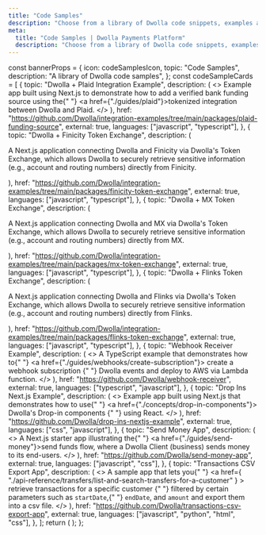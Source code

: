 ```yaml
---
title: "Code Samples"
description: "Choose from a library of Dwolla code snippets, examples and apps to learn how to implement certain functions and help accelerate your integration with the Dwolla platform."
meta:
  title: "Code Samples | Dwolla Payments Platform"
  description: "Choose from a library of Dwolla code snippets, examples and apps to learn how to implement certain functions and help accelerate your integration with the Dwolla platform."
---
```



  const bannerProps = {
    icon: codeSamplesIcon,
    topic: "Code Samples",
    description: "A library of Dwolla code samples",
  };
  const codeSampleCards = [
    {
      topic: "Dwolla + Plaid Integration Example",
      description: (
        <>
          Example app built using Next.js to demonstrate how to add a verified
          bank funding source using the{" "}
          <a href={"./guides/plaid"}>tokenized integration</a> between Dwolla
          and Plaid.
        </>
      ),
      href: "https://github.com/Dwolla/integration-examples/tree/main/packages/plaid-funding-source",
      external: true,
      languages: ["javascript", "typescript"],
    },
    {
      topic: "Dwolla + Finicity Token Exchange",
      description: (
        <p>
          A Next.js application connecting Dwolla and Finicity via Dwolla's
          Token Exchange, which allows Dwolla to securely retrieve sensitive
          information (e.g., account and routing numbers) directly from
          Finicity.
        </p>
      ),
      href: "https://github.com/Dwolla/integration-examples/tree/main/packages/finicity-token-exchange",
      external: true,
      languages: ["javascript", "typescript"],
    },
    {
      topic: "Dwolla + MX Token Exchange",
      description: (
        <p>
          A Next.js application connecting Dwolla and MX via Dwolla's Token
          Exchange, which allows Dwolla to securely retrieve sensitive
          information (e.g., account and routing numbers) directly from MX.
        </p>
      ),
      href: "https://github.com/Dwolla/integration-examples/tree/main/packages/mx-token-exchange",
      external: true,
      languages: ["javascript", "typescript"],
    },
    {
      topic: "Dwolla + Flinks Token Exchange",
      description: (
        <p>
          A Next.js application connecting Dwolla and Flinks via Dwolla's Token
          Exchange, which allows Dwolla to securely retrieve sensitive
          information (e.g., account and routing numbers) directly from Flinks.
        </p>
      ),
      href: "https://github.com/Dwolla/integration-examples/tree/main/packages/flinks-token-exchange",
      external: true,
      languages: ["javascript", "typescript"],
    },
    {
      topic: "Webhook Receiver Example",
      description: (
        <>
          A TypeScript example that demonstrates how to{" "}
          <a href={"./guides/webhooks/create-subscription"}>
            create a webhook subscription
          </a>{" "}
          Dwolla events and deploy to AWS via Lambda function.
        </>
      ),
      href: "https://github.com/Dwolla/webhook-receiver",
      external: true,
      languages: ["typescript", "javascript"],
    },
    {
      topic: "Drop Ins Next.js Example",
      description: (
        <>
          Example app built using Next.js that demonstrates how to use{" "}
          <a href={"./concepts/drop-in-components"}>
            Dwolla's Drop-in components
          </a>{" "}
          using React.
        </>
      ),
      href: "https://github.com/Dwolla/drop-ins-nextjs-example",
      external: true,
      languages: ["css", "javascript"],
    },
    {
      topic: "Send Money App",
      description: (
        <>
          A Next.js starter app illustrating the{" "}
          <a href={"./guides/send-money"}>send funds flow</a>, where a Dwolla
          Client (business) sends money to its end-users.
        </>
      ),
      href: "https://github.com/Dwolla/send-money-app",
      external: true,
      languages: ["javascript", "css"],
    },
    {
      topic: "Transactions CSV Export App",
      description: (
        <>
          A sample app that lets you{" "}
          <a
            href={
              "./api-reference/transfers/list-and-search-transfers-for-a-customer"
            }
          >
            retrieve transactions for a specific customer
          </a>{" "}
          filtered by certain parameters such as <code>startDate</code>,{" "}
          <code>endDate</code>, and <code>amount</code> and export them into a
          csv file.
        </>
      ),
      href: "https://github.com/Dwolla/transactions-csv-export-app",
      external: true,
      languages: ["javascript", "python", "html", "css"],
    },
  ];
  return (
    <IndexPageGrid
      unfilteredCards={codeSampleCards}
      bannerProps={bannerProps}
    />
  );
};

<CodeSamplesPageGrid />
